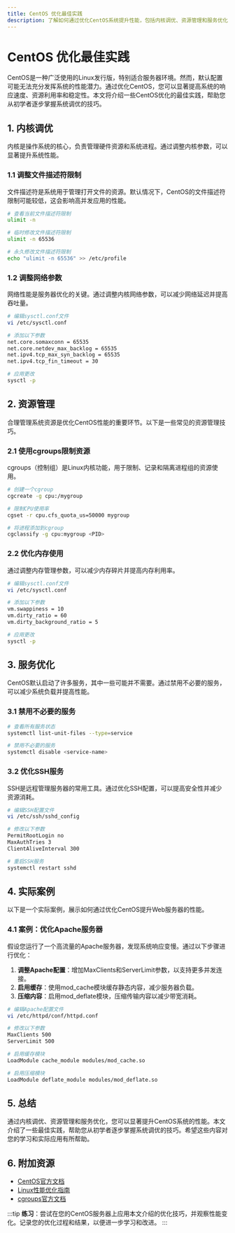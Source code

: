 ```yaml
---
title: CentOS 优化最佳实践
description: 了解如何通过优化CentOS系统提升性能，包括内核调优、资源管理和服务优化等关键步骤。适合初学者学习并应用于实际场景。
---
```


# CentOS 优化最佳实践

CentOS是一种广泛使用的Linux发行版，特别适合服务器环境。然而，默认配置可能无法充分发挥系统的性能潜力。通过优化CentOS，您可以显著提高系统的响应速度、资源利用率和稳定性。本文将介绍一些CentOS优化的最佳实践，帮助您从初学者逐步掌握系统调优的技巧。

## 1. 内核调优

内核是操作系统的核心，负责管理硬件资源和系统进程。通过调整内核参数，可以显著提升系统性能。

### 1.1 调整文件描述符限制

文件描述符是系统用于管理打开文件的资源。默认情况下，CentOS的文件描述符限制可能较低，这会影响高并发应用的性能。

```bash
# 查看当前文件描述符限制
ulimit -n

# 临时修改文件描述符限制
ulimit -n 65536

# 永久修改文件描述符限制
echo "ulimit -n 65536" >> /etc/profile
```

### 1.2 调整网络参数

网络性能是服务器优化的关键。通过调整内核网络参数，可以减少网络延迟并提高吞吐量。

```bash
# 编辑sysctl.conf文件
vi /etc/sysctl.conf

# 添加以下参数
net.core.somaxconn = 65535
net.core.netdev_max_backlog = 65535
net.ipv4.tcp_max_syn_backlog = 65535
net.ipv4.tcp_fin_timeout = 30

# 应用更改
sysctl -p
```

## 2. 资源管理

合理管理系统资源是优化CentOS性能的重要环节。以下是一些常见的资源管理技巧。

### 2.1 使用cgroups限制资源

cgroups（控制组）是Linux内核功能，用于限制、记录和隔离进程组的资源使用。

```bash
# 创建一个cgroup
cgcreate -g cpu:/mygroup

# 限制CPU使用率
cgset -r cpu.cfs_quota_us=50000 mygroup

# 将进程添加到cgroup
cgclassify -g cpu:mygroup <PID>
```

### 2.2 优化内存使用

通过调整内存管理参数，可以减少内存碎片并提高内存利用率。

```bash
# 编辑sysctl.conf文件
vi /etc/sysctl.conf

# 添加以下参数
vm.swappiness = 10
vm.dirty_ratio = 60
vm.dirty_background_ratio = 5

# 应用更改
sysctl -p
```

## 3. 服务优化

CentOS默认启动了许多服务，其中一些可能并不需要。通过禁用不必要的服务，可以减少系统负载并提高性能。

### 3.1 禁用不必要的服务

```bash
# 查看所有服务状态
systemctl list-unit-files --type=service

# 禁用不必要的服务
systemctl disable <service-name>
```

### 3.2 优化SSH服务

SSH是远程管理服务器的常用工具。通过优化SSH配置，可以提高安全性并减少资源消耗。

```bash
# 编辑SSH配置文件
vi /etc/ssh/sshd_config

# 修改以下参数
PermitRootLogin no
MaxAuthTries 3
ClientAliveInterval 300

# 重启SSH服务
systemctl restart sshd
```

## 4. 实际案例

以下是一个实际案例，展示如何通过优化CentOS提升Web服务器的性能。

### 4.1 案例：优化Apache服务器

假设您运行了一个高流量的Apache服务器，发现系统响应变慢。通过以下步骤进行优化：

1. **调整Apache配置**：增加MaxClients和ServerLimit参数，以支持更多并发连接。
2. **启用缓存**：使用mod_cache模块缓存静态内容，减少服务器负载。
3. **压缩内容**：启用mod_deflate模块，压缩传输内容以减少带宽消耗。

```bash
# 编辑Apache配置文件
vi /etc/httpd/conf/httpd.conf

# 修改以下参数
MaxClients 500
ServerLimit 500

# 启用缓存模块
LoadModule cache_module modules/mod_cache.so

# 启用压缩模块
LoadModule deflate_module modules/mod_deflate.so
```

## 5. 总结

通过内核调优、资源管理和服务优化，您可以显著提升CentOS系统的性能。本文介绍了一些最佳实践，帮助您从初学者逐步掌握系统调优的技巧。希望这些内容对您的学习和实际应用有所帮助。

## 6. 附加资源

- [CentOS官方文档](https://www.centos.org/docs/)
- [Linux性能优化指南](https://www.kernel.org/doc/html/latest/admin-guide/sysctl/index.html)
- [cgroups官方文档](https://www.kernel.org/doc/html/latest/admin-guide/cgroup-v1/index.html)

:::tip
**练习**：尝试在您的CentOS服务器上应用本文介绍的优化技巧，并观察性能变化。记录您的优化过程和结果，以便进一步学习和改进。
:::